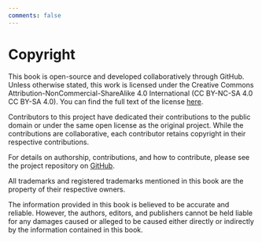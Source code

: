 ```yaml
---
comments: false
---
```


# Copyright {.unnumbered}

This book is open-source and developed collaboratively through GitHub. Unless otherwise stated, this work is licensed under the Creative Commons Attribution-NonCommercial-ShareAlike 4.0 International (CC BY-NC-SA 4.0 CC BY-SA 4.0). You can find the full text of the license [here](https://creativecommons.org/licenses/by-nc-sa/4.0).

Contributors to this project have dedicated their contributions to the public domain or under the same open license as the original project. While the contributions are collaborative, each contributor retains copyright in their respective contributions.

For details on authorship, contributions, and how to contribute, please see the project repository on [GitHub](https://github.com/harvard-edge/cs249r_book).

All trademarks and registered trademarks mentioned in this book are the property of their respective owners.

The information provided in this book is believed to be accurate and reliable. However, the authors, editors, and publishers cannot be held liable for any damages caused or alleged to be caused either directly or indirectly by the information contained in this book.

